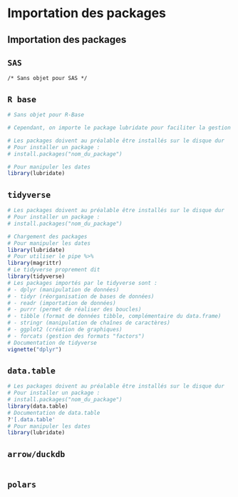 # Importation des packages 




## Importation des packages
::: {.panel-tabset group="language"}

## `SAS` {.unnumbered .unlisted}
``` sas
/* Sans objet pour SAS */
```

## `R base` {.unnumbered .unlisted}
```r
# Sans objet pour R-Base

# Cependant, on importe le package lubridate pour faciliter la gestion des dates

# Les packages doivent au préalable être installés sur le disque dur
# Pour installer un package :
# install.packages("nom_du_package")

# Pour manipuler les dates
library(lubridate)
```

## `tidyverse` {.unnumbered .unlisted}
```r
# Les packages doivent au préalable être installés sur le disque dur
# Pour installer un package :
# install.packages("nom_du_package")

# Chargement des packages
# Pour manipuler les dates
library(lubridate)
# Pour utiliser le pipe %>%
library(magrittr)
# Le tidyverse proprement dit
library(tidyverse)
# Les packages importés par le tidyverse sont :
# - dplyr (manipulation de données)
# - tidyr (réorganisation de bases de données)
# - readr (importation de données)
# - purrr (permet de réaliser des boucles)
# - tibble (format de données tibble, complémentaire du data.frame)
# - stringr (manipulation de chaînes de caractères)
# - ggplot2 (création de graphiques)
# - forcats (gestion des formats "factors")
# Documentation de tidyverse
vignette("dplyr")
```

## `data.table` {.unnumbered .unlisted}
```r
# Les packages doivent au préalable être installés sur le disque dur
# Pour installer un package :
# install.packages("nom_du_package")
library(data.table)
# Documentation de data.table
?'[.data.table'
# Pour manipuler les dates
library(lubridate)
```

## `arrow/duckdb` {.unnumbered .unlisted}
```r

```

## `polars` {.unnumbered .unlisted}
```r

```

:::
